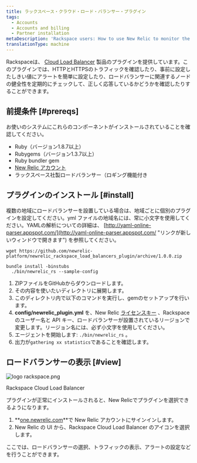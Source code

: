 ```yaml
---
title: ラックスペース・クラウド・ロード・バランサー・プラグイン
tags:
  - Accounts
  - Accounts and billing
  - Partner installation
metaDescription: 'Rackspace users: How to use New Relic to monitor the performance of your Rackspace Cloud Load Balancer.'
translationType: machine
---
```



Rackspaceは、 [Cloud Load Balancer](http://www.rackspace.com/cloud/load-balancing/ "リンクが新しいウィンドウで開きます") 製品のプラグインを提供しています。このプラグインでは、HTTPとHTTPSのトラフィックを確認したり、事前に設定したしきい値にアラートを簡単に設定したり、ロードバランサーに関連するノードの健全性を定期的にチェックして、正しく応答しているかどうかを確認したりすることができます。

## 前提条件 [#prereqs]

お使いのシステムにこれらのコンポーネントがインストールされていることを確認してください。

* Ruby（バージョン1.8.7以上）
* Rubygems（バージョン1.3.7以上）
* Ruby bundler gem
* [New Relic アカウント](http://newrelic.com/signup "リンクが新しいウィンドウで開きます")
* ラックスペース社製ロードバランサー（ロギング機能付き

## プラグインのインストール [#install]

複数の地域にロードバランサーを設置している場合は、地域ごとに個別のプラグインを設定してください。yml ファイルの地域名には、常に小文字を使用してください。YAMLの解析についての詳細は、 [http://yaml-online-parser.appspot.com/](http://yaml-online-parser.appspot.com/ "リンクが新しいウィンドウで開きます") を参照してください。

```
wget https://github.com/newrelic-platform/newrelic_rackspace_load_balancers_plugin/archive/1.0.0.zip
```

```
bundle install -binstubs
  ./bin/newrelic_rs --sample-config
```

1. ZIPファイルをGitHubからダウンロードします。
2. その内容を使いたいディレクトリに展開します。
3. このディレクトリ内で以下のコマンドを実行し、gemのセットアップを行います。
4. **config/newrelic_plugin.yml** を、New Relic [ライセンスキー](/docs/subscriptions/license-key) 、Rackspace のユーザー名と API キー、ロードバランサーが設置されているリージョンで変更します。リージョン名には、必ず小文字を使用してください。
5. エージェントを開始します: `./bin/newrelic_rs` 。
6. 出力が`gathering xx statistics`であることを確認します。

## ロードバランサーの表示 [#view]

<img title="logo rackspace.png" alt="logo rackspace.png" src={accountsRackspace}/>

Rackspace Cloud Load Balancer

プラグインが正常にインストールされると、New Relicでプラグインを選択できるようになります。

1. **[one.newrelic.com](https://one.newrelic.com/all-capabilities)**で New Relic アカウントにサインインします。
2. New Relic の UI から、Rackspace Cloud Load Balancer のアイコンを選択します。

ここでは、ロードバランサーの選択、トラフィックの表示、アラートの設定などを行うことができます。